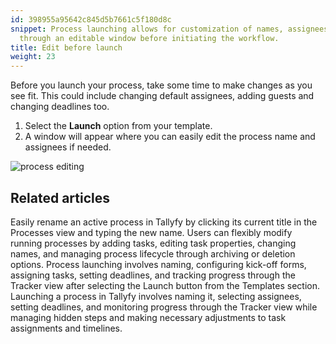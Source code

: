 ```yaml
---
id: 398955a95642c845d5b7661c5f180d8c
snippet: Process launching allows for customization of names, assignees, and deadlines
  through an editable window before initiating the workflow.
title: Edit before launch
weight: 23
---
```


Before you launch your process, take some time to make changes as you see fit. This could include changing default assignees, adding guests and changing deadlines too.

1. Select the **Launch** option from your template.
2. A window will appear where you can easily edit the process name and assignees if needed.

![process editing](https://screenshots.tallyfy.com/tallyfy-demo%2fpro%2fdesktop-light-edit-process-before-launch.png)


## Related articles
<CardGrid>
<LinkTitleCard header="<b>Edit Processes > Rename a process</b>" href="/products/pro/tracking-and-tasks/processes/edit-processes/how-can-i-rename-a-process-in-tallyfy/" > Easily rename an active process in Tallyfy by clicking its current title in the Processes view and typing the new name. </LinkTitleCard>
<LinkTitleCard header="<b>Processes > Edit processes</b>" href="/products/pro/tracking-and-tasks/processes/edit-processes/" > Users can flexibly modify running processes by adding tasks, editing task properties, changing names, and managing process lifecycle through archiving or deletion options. </LinkTitleCard>
<LinkTitleCard header="<b>Tutorials > Launch a process</b>" href="/products/pro/tutorials/your-first-process/" > Process launching involves naming, configuring kick-off forms, assigning tasks, setting deadlines, and tracking progress through the Tracker view after selecting the Launch button from the Templates section. </LinkTitleCard>
<LinkTitleCard header="<b>Launching > Launch manually</b>" href="/products/pro/launching/how-can-i-launch-a-process-in-tallyfy/" > Launching a process in Tallyfy involves naming it, selecting assignees, setting deadlines, and monitoring progress through the Tracker view while managing hidden steps and making necessary adjustments to task assignments and timelines. </LinkTitleCard>
</CardGrid>